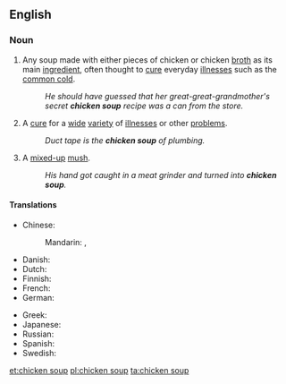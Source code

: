 ==English==
{{wikipedia}}

===Noun===
{{en-noun|head=[[chicken]] [[soup]]|~}}

# Any soup made with either pieces of chicken or chicken [[broth]] as its main [[ingredient]], often thought to [[cure]] everyday [[illness]]es such as the [[common cold]].
#: ''He should have guessed that her great-great-grandmother's secret '''chicken soup''' recipe was a can from the store.''
# {{label|en|figuratively}} A [[cure]] for a [[wide]] [[variety]] of [[illness]]es or other [[problem]]s.
#: ''Duct tape is the '''chicken soup''' of plumbing.''
# {{label|en|figuratively}} A [[mixed-up]] [[mush]].
#: ''His hand got caught in a meat grinder and turned into '''chicken soup'''.''

====Translations====
{{trans-top|soup with chicken as main ingredient}}
* Chinese:
*: Mandarin: {{t|cmn|雞湯|sc=Hani}}, {{t+|cmn|鸡汤|tr=jītāng|sc=Hani}}
* Danish: {{t|da|hønsekødssuppe}}
* Dutch: {{t+|nl|kippensoep}}
* Finnish: {{t|fi|kanakeitto}}
* French: {{t|fr|soupe de poulet|f}}
* German: {{t|de|Hühnersuppe|f}}
{{trans-mid}}
* Greek: {{t+|el|κοτόσουπα|f|tr=kotósoupa|sc=Grek}}
* Japanese: {{t|ja|チキンスープ|tr=chikinsūpu}}
* Russian: {{t|ru|куриный суп|m|tr=kurínyj sup}}
* Spanish: {{t|es|sopa de pollo|f}}
* Swedish: {{t|sv|kycklingssoppa}}
{{trans-bottom}}

[[et:chicken soup]]
[[pl:chicken soup]]
[[ta:chicken soup]]
